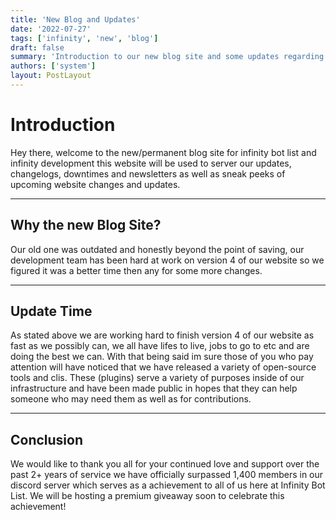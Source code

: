 ```yaml
---
title: 'New Blog and Updates'
date: '2022-07-27'
tags: ['infinity', 'new', 'blog']
draft: false
summary: 'Introduction to our new blog site and some updates regarding our Discord Server and Website.'
authors: ['system']
layout: PostLayout
---
```


# Introduction

Hey there, welcome to the new/permanent blog site for infinity bot list and infinity development
this website will be used to server our updates, changelogs, downtimes and newsletters as well as
sneak peeks of upcoming website changes and updates.

---

## Why the new Blog Site?

Our old one was outdated and honestly beyond the point of saving, our development team has been hard
at work on version 4 of our website so we figured it was a better time then any for some more changes.

---

## Update Time

As stated above we are working hard to finish version 4 of our website as fast as we possibly can,
we all have lifes to live, jobs to go to etc and are doing the best we can. With that being said im
sure those of you who pay attention will have noticed that we have released a variety of open-source
tools and clis. These (plugins) serve a variety of purposes inside of our infrastructure and have been
made public in hopes that they can help someone who may need them as well as for contributions.

---

## Conclusion

We would like to thank you all for your continued love and support over the past 2+ years of service
we have officially surpassed 1,400 members in our discord server which serves as a achievement to all
of us here at Infinity Bot List. We will be hosting a premium giveaway soon to celebrate this achievement!
